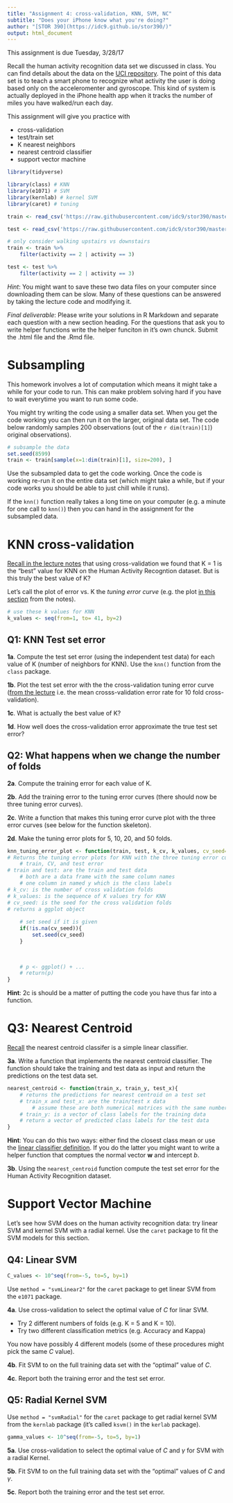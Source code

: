 ```yaml
---
title: "Assignment 4: cross-validation, KNN, SVM, NC"
subtitle: "Does your iPhone know what you're doing?"
author: "[STOR 390](https://idc9.github.io/stor390/)"
output: html_document
---
```

This assignment is due Tuesday, 3/28/17

Recall the human activity recognition data set we discussed in class. You can find details about the data on the [UCI repository](https://archive.ics.uci.edu/ml/datasets/Human+Activity+Recognition+Using+Smartphones). The point of this data set is to teach a smart phone to recognize what activity the user is doing based only on the acceleromenter and gyroscope. This kind of system is actually deployed in the iPhone health app when it tracks the number of miles you have walked/run each day.

This assignment will give you practice with

- cross-validation
- test/train set
- K nearest neighbors
- nearest centroid classifier
- support vector machine


```r
library(tidyverse)

library(class) # KNN
library(e1071) # SVM
library(kernlab) # kernel SVM
library(caret) # tuning

train <- read_csv('https://raw.githubusercontent.com/idc9/stor390/master/data/human_activity_train.csv')

test <- read_csv('https://raw.githubusercontent.com/idc9/stor390/master/data/human_activity_test.csv')

# only consider walking upstairs vs downstairs
train <- train %>% 
    filter(activity == 2 | activity == 3)

test <- test %>% 
    filter(activity == 2 | activity == 3)
```

*Hint*: You might want to save these two data files on your computer since downloading them can be slow. Many of these questions can be answered by taking the lecture code and modifying it.

*Final deliverable*: Please write your solutions in R Markdown and separate each question with a new section heading. For the questions that ask you to write helper functions write the helper funciton in it's own chunck. Submit the .html file and the .Rmd file.


# Subsampling
This homework involves a lot of computation which means it might take a while for your code to run. This can make problem solving hard if you have to wait everytime you want to run some code. 

You might try writing the code using a smaller data set. When you get the code working you can then run it on the larger, original data set. The code below randomly samples 200 observations (out of the `r dim(train)[1]`) original observations).

```r
# subsample the data
set.seed(8599)
train <- train[sample(x=1:dim(train)[1], size=200), ]
```

Use the subsampled data to get the code working. Once the code is working re-run it on the entire data set (which might take a while, but if your code works you should be able to just chill while it runs). 

If the `knn()` function really takes a long time on your computer (e.g. a minute for one call to `knn()`) then you can hand in the assignment for the subsampled data.

# KNN cross-validation


[Recall in the lecture notes](https://idc9.github.io/stor390/notes/cross_validation/cross_validation.html#perform_cross_validatoin) that using cross-validation we found that K = 1 is the "best" value for KNN on the Human Activity Recogntion dataset. But is this truly the best value of K?

Let's call the plot of error vs. K the *tuning error curve* (e.g. the plot [in this section](https://idc9.github.io/stor390/notes/cross_validation/cross_validation.html#testtrain_error_as_a_function_of_k) from the notes).


```r
# use these k values for KNN
k_values <- seq(from=1, to= 41, by=2)
```

## Q1: KNN Test set error

**1a**. Compute the test set error (using the independent test data) for each value of K (number of neighbors for KNN). Use the `knn()` function from the `class` package.

**1b**. Plot the test set error with the the cross-validation tuning error curve ([from the lecture](https://idc9.github.io/stor390/notes/cross_validation/cross_validation.html#cross-validation_on_the_har_data) i.e. the mean crosss-validation error rate for 10 fold cross-validation). 

**1c**. What is actually the best value of K?

**1d**. How well does the cross-validation error approximate the true test set error?

## Q2: What happens when we change the number of folds

**2a**.  Compute the training error for each value of K.

**2b**. Add the training error to the tuning error curves (there should now be three tuning error curves).

**2c**. Write a function that makes this tuning error curve plot with the three error curves (see below for the function skeleton).

**2d**. Make the tuning error plots for 5, 10, 20, and 50 folds.

```r
knn_tuning_error_plot <- function(train, test, k_cv, k_values, cv_seed=NA){
# Returns the tuning error plots for KNN with the three tuning error curves
    # train, CV, and test error
# train and test: are the train and test data
    # both are a data frame with the same column names
    # one column in named y which is the class labels
# k_cv: is the number of cross validation folds
# k_values: is the sequence of K values try for KNN
# cv_seed: is the seed for the cross validation folds
# returns a ggplot object    
    
    # set seed if it is given
    if(!is.na(cv_seed)){
        set.seed(cv_seed)
    }

    
    
    # p <- ggplot() + ...
    # return(p)
}

```

**Hint**: 2c is should be a matter of putting the code you have thus far into a function.

# Q3: Nearest Centroid

[Recall](https://idc9.github.io/stor390/notes/classification/classification.html) the nearest centroid classifer is a simple linear classifier.


**3a**. Write a function that implements the nearest centroid classifier. The function should take the training and test data as input and return the predictions on the test data set.


```r
nearest_centroid <- function(train_x, train_y, test_x){
    # returns the predictions for nearest centroid on a test set
    # train_x and test_x: are the train/test x data
        # assume these are both numerical matrices with the same number of columns
    # train_y: is a vector of class labels for the training data
    # return a vector of predicted class labels for the test data
}
```

**Hint**: You can do this two ways: either find the closest class mean or use the [linear classifier definition](https://idc9.github.io/stor390/notes/classification/classification.html#nc_is_a_linear_classifier). If you do the latter you might want to write a helper function that comptues the normal vector $\mathbf{w}$ and intercept $b$.


**3b**. Using the `nearest_centroid` function compute the test set error for the Human Activity Recognition dataset.


# **Support Vector Machine**

Let's see how SVM does on the human activity recognition data: try linear SVM and kernel SVM with a radial kernel. Use the `caret` package to fit the SVM models for this section.


## Q4: Linear SVM

```r
C_values <- 10^seq(from=-5, to=5, by=1)
```

Use `method = "svmLinear2"` for the `caret` package to get linear SVM from the `e1071` package.

**4a**. Use cross-validation to select the optimal value of $C$ for linar SVM.

- Try 2 different numbers of folds (e.g. K = 5 and K = 10).
- Try two different classification metrics (e.g. Accuracy and Kappa)

You now have possibly 4 different models (some of these procedures might pick the same $C$ value).

**4b**. Fit SVM to on the full training data set with the "optimal" value of $C$.

**4c**. Report both the training error and the test set error. 


## Q5: Radial Kernel SVM

Use `method = "svmRadial"` for the `caret` package to get radial kernel SVM from the `kernlab` package (it's called `ksvm()` in the `kerlab` package).


```r
gamma_values <- 10^seq(from=-5, to=5, by=1)
```

**5a**. Use cross-validation to select the optimal value of $C$ and $\gamma$ for SVM with a radial Kernel.

**5b**. Fit SVM to on the full training data set with the "optimal" values of $C$ and $\gamma$.

**5c**. Report both the training error and the test set error.



